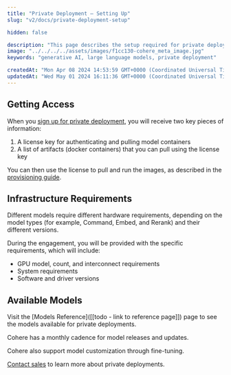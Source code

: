 ```yaml
---
title: "Private Deployment – Setting Up"
slug: "v2/docs/private-deployment-setup"

hidden: false

description: "This page describes the setup required for private deployments of Cohere's models."
image: "../../../../assets/images/f1cc130-cohere_meta_image.jpg"  
keywords: "generative AI, large language models, private deployment"

createdAt: "Mon Apr 08 2024 14:53:59 GMT+0000 (Coordinated Universal Time)"
updatedAt: "Wed May 01 2024 16:11:36 GMT+0000 (Coordinated Universal Time)"
---
```


## Getting Access
When you [sign up for private deployment](https://cohere.com/contact-sales), you will receive two key pieces of information:
1. A license key for authenticating and pulling model containers
2. A list of artifacts (docker containers) that you can pull using the license key

You can then use the license to pull and run the images, as described in the [provisioning guide](https://docs.cohere.com/docs/single-container-on-private-clouds).

## Infrastructure Requirements
Different models require different hardware requirements, depending on the model types (for example, Command, Embed, and Rerank) and their different versions.

During the engagement, you will be provided with the specific requirements, which will include:
- GPU model, count, and interconnect requirements
- System requirements
- Software and driver versions

## Available Models
Visit the [Models Reference]([[todo - link to reference page]]) page to see the models available for private deployments.

Cohere has a monthly cadence for model releases and updates.

Cohere also support model customization through fine-tuning.

<Info>[Contact sales](https://cohere.com/contact-sales) to learn more about private deployments.</Info>